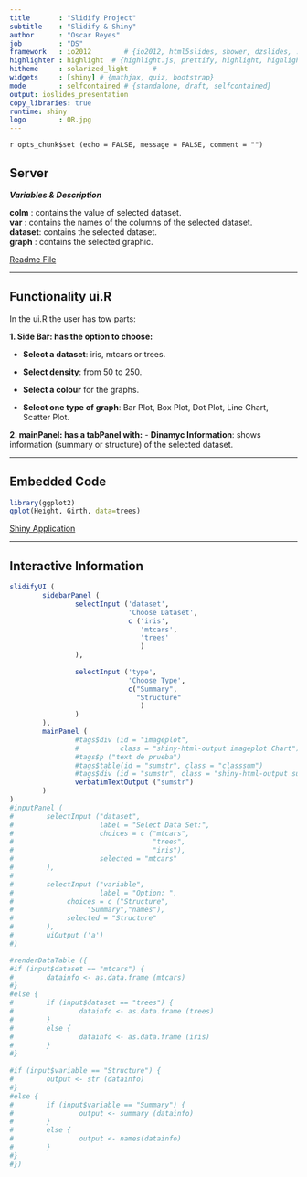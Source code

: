 ```yaml
---
title       : "Slidify Project"
subtitle    : "Slidify & Shiny"
author      : "Oscar Reyes"
job         : "DS"
framework   : io2012        # {io2012, html5slides, shower, dzslides, ...}
highlighter : highlight  # {highlight.js, prettify, highlight, highlight.js}
hitheme     : solarized_light      #
widgets     : [shiny] # {mathjax, quiz, bootstrap}
mode        : selfcontained # {standalone, draft, selfcontained}
output: ioslides_presentation
copy_libraries: true
runtime: shiny
logo        : OR.jpg
---
```

`r opts_chunk$set (echo = FALSE, message = FALSE, comment = "")`

## Server

**_Variables & Description_**

**colm**   : contains the value of selected dataset.                   
**var**    : contains the names of the columns of the selected dataset.   
**dataset**: contains the selected dataset.                             
**graph**  : contains the selected graphic.                            

[Readme File](https://github.com/oreyesc/oreyesc.github.io/blob/master/README.md)

--- 

## Functionality ui.R

In the ui.R the user has tow parts:

**1. Side Bar: has the option to choose:**

  - **Select a dataset**: iris, mtcars or trees.
  
  - **Select density**: from 50 to 250.
  
  - **Select a colour** for the graphs.
  
  - **Select one type of graph**: Bar Plot, Box Plot, Dot Plot, Line Chart, Scatter Plot.
  
**2. mainPanel: has a tabPanel with:**
  - **Dinamyc Information**: shows information (summary or structure) of the selected dataset.

---

## Embedded Code

```r
library(ggplot2)
qplot(Height, Girth, data=trees) 

```
[Shiny Application](https://sigma360.shinyapps.io/shinyproject_coursera/)

--- 

## Interactive Information 
```r
slidifyUI (
        sidebarPanel (
                selectInput ('dataset',
                             'Choose Dataset',
                             c ('iris', 
                                'mtcars',
                                'trees'
                                )
                ),              
                
                selectInput ('type',
                             'Choose Type',
                             c("Summary",
                               "Structure"
                                )
                )
        ),
        mainPanel (
                #tags$div (id = "imageplot",
                #          class = "shiny-html-output imageplot Chart"),
                #tags$p ("text de prueba")
                #tags$table(id = "sumstr", class = "classsum")
                #tags$div (id = "sumstr", class = "shiny-html-output sumstr")
                verbatimTextOutput ("sumstr")
        )
)
#inputPanel (
#        selectInput ("dataset",
#                     label = "Select Data Set:",
#                     choices = c ("mtcars",
#                                  "trees",
#                                  "iris"),
#                     selected = "mtcars"
#        ),
#                
#        selectInput ("variable",
#                     label = "Option: ",
#             choices = c ("Structure",
#                  "Summary","names"),
#             selected = "Structure"
#        ),
#        uiOutput ('a')
#)

#renderDataTable ({
#if (input$dataset == "mtcars") {
#        datainfo <- as.data.frame (mtcars)
#}
#else {
#        if (input$dataset == "trees") {
#                datainfo <- as.data.frame (trees)
#        }
#        else {
#                datainfo <- as.data.frame (iris)
#        }
#}
                
#if (input$variable == "Structure") {
#        output <- str (datainfo)
#}
#else {
#        if (input$variable == "Summary") {
#                output <- summary (datainfo)
#        }
#        else {
#                output <- names(datainfo)
#        }
#}        
#})

```
